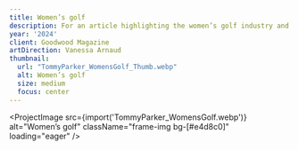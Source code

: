 ```yaml
---
title: Women’s golf
description: For an article highlighting the women’s golf industry and how it has not taken off in the public eye like the women’s football league.
year: '2024'
client: Goodwood Magazine
artDirection: Vanessa Arnaud
thumbnail:
  url: "TommyParker_WomensGolf_Thumb.webp"
  alt: Women’s golf
  size: medium
  focus: center
---
```


<ProjectImage
  src={import('TommyParker_WomensGolf.webp')}
  alt="Women’s golf"
  className="frame-img bg-[#e4d8c0]"
  loading="eager"
/>